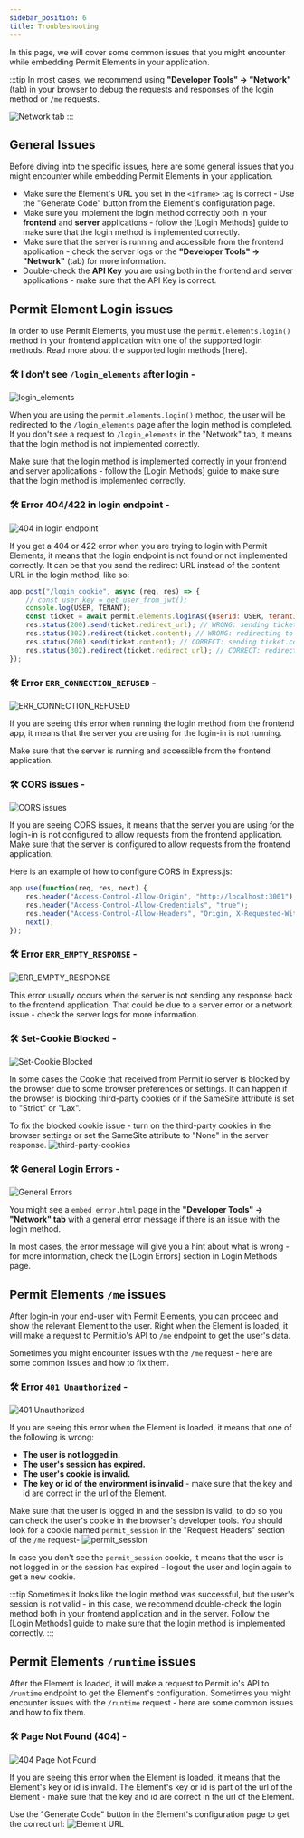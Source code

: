 ```yaml
---
sidebar_position: 6
title: Troubleshooting
---
```


In this page, we will cover some common issues that you might encounter while embedding Permit Elements in your application.

:::tip
In most cases, we recommend using **"Developer Tools" -> "Network"** (tab) in your browser to debug the requests and responses of the login method or `/me` requests.

![Network tab](/img/elements/troubleshooting/devtools.png)
:::

## General Issues
Before diving into the specific issues, here are some general issues that you might encounter while embedding Permit Elements in your application.
- Make sure the Element's URL you set in the `<iframe>` tag is correct - Use the "Generate Code" button from the Element's configuration page.
- Make sure you implement the login method correctly both in your **frontend** and **server** applications - follow the [Login Methods] guide to make sure that the login method is implemented correctly.
- Make sure that the server is running and accessible from the frontend application - check the server logs or the  **"Developer Tools" -> "Network"** (tab)  for more information.
- Double-check the **API Key** you are using both in the frontend and server applications - make sure that the API Key is correct.

## Permit Element Login issues
In order to use Permit Elements, you must use the `permit.elements.login()` method in your frontend application with one of the supported login methods.
Read more about the supported login methods [here].

### 🛠 I don't see `/login_elements` after login -
![login_elements](/img/elements/troubleshooting/login-elements.png)

When you are using the `permit.elements.login()` method, the user will be redirected to the `/login_elements` page after the login method is completed.
If you don't see a request to `/login_elements` in the "Network" tab, it means that the login method is not implemented correctly.

Make sure that the login method is implemented correctly in your frontend and server applications - follow the [Login Methods] guide to make sure that the login method is implemented correctly.

### 🛠️ Error 404/422 in login endpoint -
![404 in login endpoint](/img/elements/troubleshooting/404-login.png)

If you get a 404 or 422 error when you are trying to login with Permit Elements, it means that the login endpoint is not found or not implemented correctly.
It can be that you send the redirect URL instead of the content URL in the login method, like so:
```javascript
app.post("/login_cookie", async (req, res) => {
    // const user_key = get_user_from_jwt();
    console.log(USER, TENANT);
    const ticket = await permit.elements.loginAs({userId: USER, tenantId: TENANT});
    res.status(200).send(ticket.redirect_url); // WRONG: sending ticket.redirect_url instead of ticket.content
    res.status(302).redirect(ticket.content); // WRONG: redirecting to ticket.content instead of sending it
    res.status(200).send(ticket.content); // CORRECT: sending ticket.content
    res.status(302).redirect(ticket.redirect_url); // CORRECT: redirecting to ticket.redirect_url
});
```

### 🛠️ Error `ERR_CONNECTION_REFUSED` -
![ERR_CONNECTION_REFUSED](/img/elements/troubleshooting/err-connection-refused.png)

If you are seeing this error when running the login method from the frontend app, it means that the server you are using for the login-in is not running.

Make sure that the server is running and accessible from the frontend application.
### 🛠️ CORS issues -
![CORS issues](/img/elements/troubleshooting/cors.png)

If you are seeing CORS issues, it means that the server you are using for the login-in is not configured to allow requests from the frontend application.
Make sure that the server is configured to allow requests from the frontend application.

Here is an example of how to configure CORS in Express.js:
```javascript
app.use(function(req, res, next) {
    res.header("Access-Control-Allow-Origin", "http://localhost:3001"); // update to match the domain you will make the request from
    res.header("Access-Control-Allow-Credentials", "true");
    res.header("Access-Control-Allow-Headers", "Origin, X-Requested-With, Content-Type, Accept, Authorization, X-Permit-User-Key");
    next();
});
```

### 🛠️ Error `ERR_EMPTY_RESPONSE` -
![ERR_EMPTY_RESPONSE](/img/elements/troubleshooting/empty-response.png)

This error usually occurs when the server is not sending any response back to the frontend application.
That could be due to a server error or a network issue - check the server logs for more information.

### 🛠️ Set-Cookie Blocked -
![Set-Cookie Blocked](/img/elements/troubleshooting/cookie-blocked.png)

In some cases the Cookie that received from Permit.io server is blocked by the browser due to some browser preferences or settings.
It can happen if the browser is blocking third-party cookies or if the SameSite attribute is set to "Strict" or "Lax".

To fix the blocked cookie issue - turn on the third-party cookies in the browser settings or set the SameSite attribute to "None" in the server response.
![third-party-cookies](/img/elements/troubleshooting/third-party.png)

### 🛠️ General Login Errors -
![General Errors](/img/elements/troubleshooting/embed-error.png)

You might see a `embed_error.html` page in the **"Developer Tools" -> "Network" tab** with a general error message if there is an issue with the login method.

In most cases, the error message will give you a hint about what is wrong - for more information, check the [Login Errors] section in Login Methods page.


## Permit Elements `/me` issues
After login-in your end-user with Permit Elements, you can proceed and show the relevant Element to the user.
Right when the Element is loaded, it will make a request to Permit.io's API to `/me` endpoint to get the user's data.

Sometimes you might encounter issues with the `/me` request - here are some common issues and how to fix them.

### 🛠️ Error `401 Unauthorized` -
![401 Unauthorized](/img/elements/troubleshooting/unauthorized.png)

If you are seeing this error when the Element is loaded, it means that one of the following is wrong:
- **The user is not logged in.**
- **The user's session has expired.**
- **The user's cookie is invalid.**
- **The key or id of the environment is invalid** - make sure that the key and id are correct in the url of the Element.

Make sure that the user is logged in and the session is valid, to do so you can check the user's cookie in the browser's developer tools.
You should look for a cookie named `permit_session` in the "Request Headers" section of the `/me` request-
![permit_session](/img/elements/troubleshooting/cookie-devtools.png)

In case you don't see the `permit_session` cookie, it means that the user is not logged in or the session has expired - logout the user and login again to get a new cookie.

:::tip
Sometimes it looks like the login method was successful, but the user's session is not valid - in this case, we recommend double-check the login method both in your frontend application and in the server.
Follow the [Login Methods] guide to make sure that the login method is implemented correctly.
:::

## Permit Elements `/runtime` issues

After the Element is loaded, it will make a request to Permit.io's API to `/runtime` endpoint to get the Element's configuration.
Sometimes you might encounter issues with the `/runtime` request - here are some common issues and how to fix them.

### 🛠️ Page Not Found (404) -
![404 Page Not Found](/img/elements/troubleshooting/runtime-404.png)

If you are seeing this error when the Element is loaded, it means that the Element's key or id is invalid.
The Element's key or id is part of the url of the Element - make sure that the key and id are correct in the url of the Element.

Use the "Generate Code" button in the Element's configuration page to get the correct url:
![Element URL](/img/elements/troubleshooting/generate-code.png)